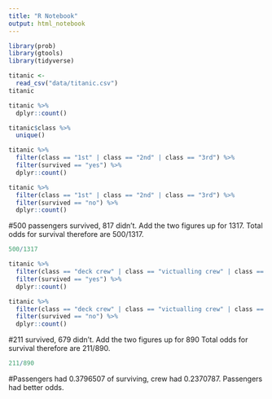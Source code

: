 ```yaml
---
title: "R Notebook"
output: html_notebook
---
```



```r
library(prob)
library(gtools)
library(tidyverse)
```


```r
titanic <-
  read_csv("data/titanic.csv")
titanic
```



```r
titanic %>% 
  dplyr::count()
```
```r
titanic$class %>% 
  unique()
```


```r
titanic %>% 
  filter(class == "1st" | class == "2nd" | class == "3rd") %>% 
  filter(survived == "yes") %>% 
  dplyr::count()
```
```r
titanic %>% 
  filter(class == "1st" | class == "2nd" | class == "3rd") %>% 
  filter(survived == "no") %>% 
  dplyr::count()
```
#500 passengers survived, 817 didn't. Add the two figures up for 1317. Total odds for survival therefore are 500/1317.
```r
500/1317
```






```r
titanic %>% 
  filter(class == "deck crew" | class == "victualling crew" | class == "engineering crew" | class == "restaurant staff" ) %>% 
  filter(survived == "yes") %>% 
  dplyr::count()
```

```r
titanic %>% 
  filter(class == "deck crew" | class == "victualling crew" | class == "engineering crew" | class == "restaurant staff" ) %>% 
  filter(survived == "no") %>% 
  dplyr::count()
```
#211 survived, 679 didn't. Add the two figures up for 890 Total odds for survival therefore are 211/890.

```r
211/890
```

#Passengers had 0.3796507 of surviving, crew had 0.2370787. Passengers had better odds.







































































